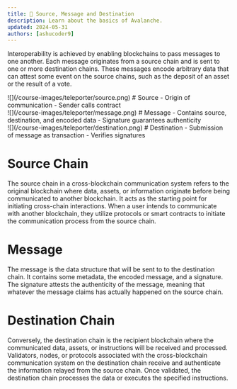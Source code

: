 ```yaml
---
title: 📕 Source, Message and Destination
description: Learn about the basics of Avalanche.
updated: 2024-05-31
authors: [ashucoder9]
---
```


Interoperability is achieved by enabling blockchains to pass messages to one another. Each message originates from a source chain and is sent to one or more destination chains. These messages encode arbitrary data that can attest some event on the source chains, such as the deposit of an asset or the result of a vote.


<div class="flex space-x-8">
    <div class="flex-1">
        ![](/course-images/teleporter/source.png)
        # Source
        - Origin of communication
        - Sender calls contract
    </div>
    <div class="flex-1">
        ![](/course-images/teleporter/message.png)
        # Message
        - Contains source, destination, and encoded data
        - Signature guarantees  authenticity
    </div>
    <div class="flex-1">
        ![](/course-images/teleporter/destination.png)
        # Destination
        - Submission of message as transaction
        - Verifies signatures
    </div>
</div>

# Source Chain

The source chain in a cross-blockchain communication system refers to the original blockchain where data, assets, or information originate before being communicated to another blockchain. It acts as the starting point for initiating cross-chain interactions. When a user intends to communicate with another blockchain, they utilize protocols or smart contracts to initiate the communication process from the source chain.


# Message

The message is the data structure that will be sent to to the destination chain. It contains some metadata, the encoded message, and a signature. The signature attests the authenticity of the message, meaning that whatever the message claims has actually happened on the source chain. 


# Destination Chain

Conversely, the destination chain is the recipient blockchain where the communicated data, assets, or instructions will be received and processed. Validators, nodes, or protocols associated with the cross-blockchain communication system on the destination chain receive and authenticate the information relayed from the source chain. Once validated, the destination chain processes the data or executes the specified instructions.